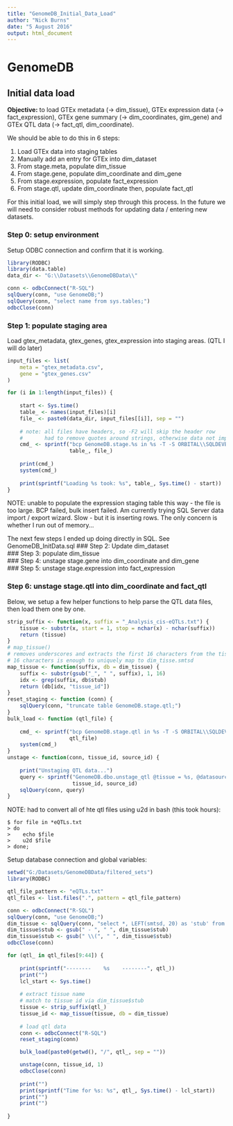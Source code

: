 ```yaml
---
title: "GenomeDB_Initial_Data_Load"
author: "Nick Burns"
date: "5 August 2016"
output: html_document
---
```


# GenomeDB  
## Initial data load  

**Objective:** to load GTEx metadata (-> dim_tissue), GTEx expression data (-> fact_expression), GTEx gene summary (-> dim_coordinates, gim_gene) and GTEx QTL data (-> fact_qtl, dim_coordinate).  

We should be able to do this in 6 steps:  

  1. Load GTEx data into staging tables  
  2. Manually add an entry for GTEx into dim_dataset  
  3. From stage.meta, populate dim_tissue  
  4. From stage.gene, populate dim_coordinate and dim_gene  
  5. From stage.expression, populate fact_expression  
  6. From stage.qtl, update dim_coordinate then, populate fact_qtl  
  
For this initial load, we will simply step through this process. In the future we will need to consider robust methods for updating data / entering new datasets. 

### Step 0: setup environment  

Setup ODBC connection and confirm that it is working.  

```r
library(RODBC)
library(data.table)
data_dir <- "G:\\Datasets\\GenomeDBData\\"

conn <- odbcConnect("R-SQL")
sqlQuery(conn, "use GenomeDB;")
sqlQuery(conn, "select name from sys.tables;")
odbcClose(conn)
```

### Step 1: populate staging area  

Load gtex_metadata, gtex_genes, gtex_expression into staging areas. (QTL I will do later)

```r
input_files <- list(
    meta = "gtex_metadata.csv",
    gene = "gtex_genes.csv"
)

for (i in 1:length(input_files)) {
    
    start <- Sys.time()
    table_ <- names(input_files)[i]
    file_ <- paste0(data_dir, input_files[[i]], sep = "")
    
    # note: all files have headers, so -F2 will skip the header row
    #       had to remove quotes around strings, otherwise data not imported!!!
    cmd_ <- sprintf("bcp GenomeDB.stage.%s in %s -T -S ORBITAL\\SQLDEVBOX -c -r\\n -t, -F2",
                    table_, file_)
        
    print(cmd_)
    system(cmd_)
    
    print(sprintf("Loading %s took: %s", table_, Sys.time() - start))
}
```

NOTE: unable to populate the expression staging table this way - the file is too large. BCP failed, bulk insert failed. Am currently trying SQL Server data import / export wizard. Slow - but it is inserting rows. The only concern is whether I run out of memory...


The next few steps I ended up doing directly in SQL. See GenomeDB_InitData.sql
### Step 2: Update dim_dataset  
### Step 3: populate dim_tissue   
### Step 4: unstage stage.gene into dim_coordinate and dim_gene  
### Step 5: unstage stage.expression into fact_expression  

### Step 6: unstage stage.qtl into dim_coordinate and fact_qtl   

Below, we setup a few helper functions to help parse the QTL data files, then load them one by one.

```r
strip_suffix <- function(x, suffix = "_Analysis_cis-eQTLs.txt") {
    tissue <- substr(x, start = 1, stop = nchar(x) - nchar(suffix))
    return (tissue)
}
# map_tissue()
# removes underscores and extracts the first 16 characters from the tissue
# 16 characters is enough to uniquely map to dim_tisse.smtsd
map_tissue <- function(suffix, db = dim_tissue) {
    suffix <- substr(gsub("_", " ", suffix), 1, 16)
    idx <- grep(suffix, db$stub)
    return (db[idx, "tissue_id"])
}
reset_staging <- function (conn) {
    sqlQuery(conn, "truncate table GenomeDB.stage.qtl;")
}
bulk_load <- function (qtl_file) {
    
    cmd_ <- sprintf("bcp GenomeDB.stage.qtl in %s -T -S ORBITAL\\SQLDEVBOX -c -r\\n -t\\t -b 100000",
                    qtl_file)
    system(cmd_)
}
unstage <- function(conn, tissue_id, source_id) {
    
    print("Unstaging QTL data...")
    query <- sprintf("GenomeDB.dbo.unstage_qtl @tissue = %s, @datasource = %s;", 
                     tissue_id, source_id)
    sqlQuery(conn, query)
}
```

NOTE: had to convert all of hte qtl files using u2d in bash (this took hours):

```
$ for file in *eQTLs.txt
> do
>    echo $file
>    u2d $file 
> done;
```

Setup database connection and global variables:
```r
setwd("G:/Datasets/GenomeDBData/filtered_sets")
library(RODBC)

qtl_file_pattern <- "eQTLs.txt"
qtl_files <- list.files(".", pattern = qtl_file_pattern)

conn <- odbcConnect("R-SQL")
sqlQuery(conn, "use GenomeDB;")
dim_tissue <- sqlQuery(conn, "select *, LEFT(smtsd, 20) as 'stub' from GenomeDB.dbo.dim_tissue;")
dim_tissue$stub <- gsub(" - ", " ", dim_tissue$stub)
dim_tissue$stub <- gsub(" \\(", " ", dim_tissue$stub)
odbcClose(conn)

for (qtl_ in qtl_files[9:44]) {
    
    print(sprintf("--------    %s    --------", qtl_))
    print("")
    lcl_start <- Sys.time()
    
    # extract tissue name
    # match to tissue id via dim_tissue$stub
    tissue <- strip_suffix(qtl_)
    tissue_id <- map_tissue(tissue, db = dim_tissue)
    
    # load qtl data
    conn <- odbcConnect("R-SQL")
    reset_staging(conn)

    bulk_load(paste0(getwd(), "/", qtl_, sep = ""))

    unstage(conn, tissue_id, 1)
    odbcClose(conn)
    
    print("")
    print(sprintf("Time for %s: %s", qtl_, Sys.time() - lcl_start))
    print("")
    print("")
    
}

```
